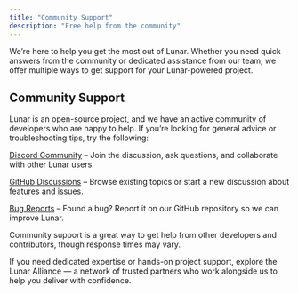 ```yaml
---
title: "Community Support"
description: "Free help from the community"
---
```


We’re here to help you get the most out of Lunar. Whether you need quick answers from the community or dedicated
assistance from our team, we offer multiple ways to get support for your Lunar-powered project.

## Community Support

Lunar is an open-source project, and we have an active community of developers who are happy to help. If you’re looking
for general advice or troubleshooting tips, try the following:

[Discord Community](https://discord.gg/v6qVWaf) – Join the discussion, ask questions, and collaborate with other
Lunar users.

[GitHub Discussions](https://github.com/lunarphp/lunar/discussions) – Browse existing topics or start a new
discussion about features and issues.

[Bug Reports](https://github.com/lunarphp/lunar/issues) – Found a bug? Report it on our GitHub repository so we can
improve Lunar.

Community support is a great way to get help from other developers and contributors, though response times may vary.

If you need dedicated expertise or hands-on project support, explore the Lunar Alliance — a network of trusted partners
who work alongside us to help you deliver with confidence.
